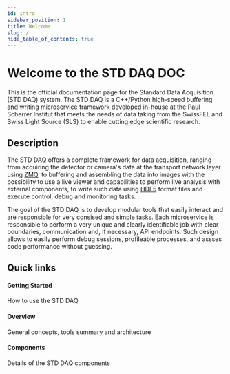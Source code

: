 ```yaml
---
id: intro
sidebar_position: 1
title: Welcome
slug: /
hide_table_of_contents: true
---
```



# Welcome to the STD DAQ DOC

This is the official documentation page for the Standard Data Acquisition (STD DAQ) system. The STD DAQ is a C++/Python high-speed buffering and writing microservice framework developed in-house at the Paul Scherrer Institut that meets the needs of data taking from the SwissFEL and Swiss Light Source (SLS) to enable cutting edge scientific research.

## Description 

The STD DAQ offers a complete framework for data acquisition, ranging from acquiring the detector or camera's data at the transport network layer using [ZMQ](https://zeromq.org/), to buffering and assembling the data into images with the possibility to use a live viewer and capabilities to perform live analysis with external components, to write such data using [HDF5](https://www.hdfgroup.org/solutions/hdf5/) format files and execute control, debug and monitoring tasks.

The goal of the STD DAQ is to develop modular tools that easily interact and are responsible for very consised and simple tasks. Each microservice is responsible to perform a very unique and clearly identifiable job with clear boundaries, communication and, if necessary, API endpoints. Such design allows to easily perform debug sessions, profileable processes, and assses code performance without guessing.

## Quick links

<div class="container" style={{ padding: 0 }}>
  <div class="row is-multiline">
    <div class="col col--4">
      <Link class="card" to="/docs/Getting Started/how-to-use" style={{ display: 'flex', gap: 20 }}>
        <div class="card__body">
          <h4>Getting Started</h4>
          <p>How to use the STD DAQ</p>
        </div>
      </Link>
    </div>
    <div class="col col--4">
      <Link class="card" to="/docs/Overview/architecture" style={{ display: 'flex', gap: 20 }}>
        <div class="card__body">
          <h4>Overview</h4>
          <p>General concepts, tools summary and architecture</p>
        </div>
      </Link>
    </div>
    <div class="col col--4">
      <Link class="card" to="/docs/Develop/development" style={{ display: 'flex', gap: 20 }}>
        <div class="card__body">
          <h4>Components</h4>
          <p>Details of the STD DAQ components</p>
        </div>
      </Link>
    </div>
  </div>
</div>


